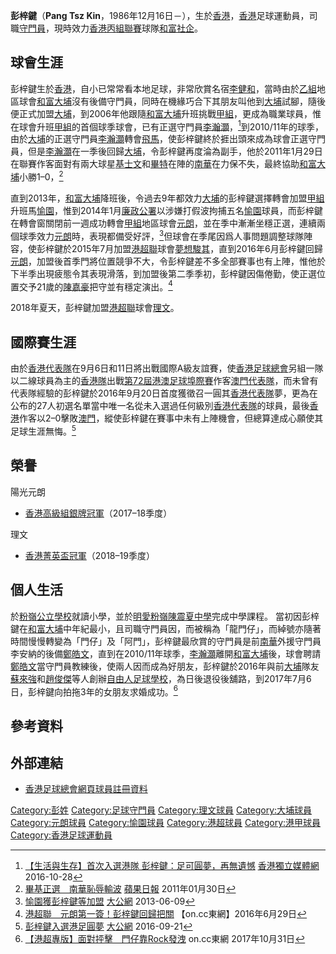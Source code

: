 {{Infobox football biography
| name            = 彭梓鍵 <br> Pang Tsz Kin
| image           = Pang Tsz Kin.jpg
| fullname        = 彭梓鍵
| nickname        = 門仔
| birth_date      = {{birth date and age|1986|12|16}}
| birth_place     = {{HKG-1959}}
| height          = {{height|m=1.78}}
| position        = [[守門員|守門員]]
| currentclub     = 
| clubnumber      = 
| youthyears1    = 
| youthclubs1    = 
| years1 = 2003–2013
| clubs1 = [[大埔足球會|和富大埔]]
| caps1  = 9
| goals1 = 0
| years2 = 2013–2014
| clubs2 = [[愉園體育會|愉園]]
| caps2  = 1
| goals2 = 0
| years3 = 2014–2015
| clubs3 = [[元朗足球會|元朗]]
| caps3  = 26
| goals3 = 0
| years4 = 2015–2016
| clubs4 = [[夢想駿其足球會|夢想駿其]]
| caps4  = 13
| goals4 = 0
| years5 = 2016–2018
| clubs5 = [[元朗足球會|陽光元朗]]
| caps5  = 28
| goals5 = 0
| years6 = 2018–2019
| clubs6 = [[理文足球會|理文]]
| caps6  = 8
| goals6 = 0
|years7 = 2020-
| clubs7 = [[和富社企|和富社企]]
| caps7  = 0
| nationalyears1 = 2016
| nationalteam1  = [[香港足球代表隊|香港]]
| nationalcaps1  = 0
| nationalgoals1 = 0
| pcupdate = 2019年5月19日
| ntupdate = 
}}

'''彭梓鍵'''（'''Pang Tsz Kin'''，1986年12月16日－），生於[[香港|香港]]，[[香港|香港]]足球運動員，司職[[守門員|守門員]]，現時效力[[香港丙組聯賽|香港丙組聯賽]]球隊[[和富社企|和富社企]]。

==球會生涯==
彭梓鍵生於[[香港|香港]]，自小已常常看本地足球，非常欣賞名宿[[李健和|李健和]]，當時由於[[香港乙組足球聯賽|乙組]]地區球會[[大埔足球會|和富大埔]]沒有後備守門員，同時在機緣巧合下其朋友叫他到[[大埔足球會|大埔]]試腳，隨後便正式加盟[[大埔足球會|大埔]]，到2006年他跟隨[[大埔足球會|和富大埔]]升班挑戰[[香港甲組足球聯賽|甲組]]，更成為職業球員，惟在球會升班[[香港甲組足球聯賽|甲組]]的首個球季球會，已有正選守門員[[李瀚灝|李瀚灝]]，<ref>[http://www.inmediahk.net/node/1045463 【生活與生存】首次入選港隊 彭梓鍵：足可圓夢，再無遺憾] {{Wayback|url=http://www.inmediahk.net/node/1045463 |date=20220306194005 }} [[香港獨立媒體網|香港獨立媒體網]] 2016-10-28</ref>到2010/11年的球季，由於[[大埔足球會|大埔]]的正選守門員[[李瀚灝|李瀚灝]]轉會[[香港飛馬足球會|飛馬]]，使彭梓鍵終於捱出頭來成為球會正選守門員，但是[[李瀚灝|李瀚灝]]在一季後回歸[[大埔足球會|大埔]]，令彭梓鍵再度淪為副手，他於2011年1月29日在聯賽作客面對有兩大球星[[馬特亞·凱日曼|基士文]]和[[尼基·巴特|畢特]]在陣的[[南華足球隊|南華]]在力保不失，最終協助[[大埔足球會|和富大埔]]小勝1–0，<ref>[http://hk.apple.nextmedia.com/sports/art/20110130/14924580 畢基正選　南華恥辱輸波] {{Wayback|url=http://hk.apple.nextmedia.com/sports/art/20110130/14924580 |date=20170818175159 }} [[蘋果日報|蘋果日報]] 2011年01月30日</ref>

直到2013年，[[大埔足球會|和富大埔]]降班後，令過去9年都效力[[大埔足球會|大埔]]的彭梓鍵選擇轉會加盟[[香港甲組足球聯賽|甲組]]升班馬[[愉園體育會|愉園]]，惟到2014年1月[[廉政公署|廉政公署]]以涉嫌打假波拘捕五名[[愉園體育會|愉園]]球員，而彭梓鍵在轉會窗關閉前一週成功轉會[[香港甲組足球聯賽|甲組]]地區球會[[元朗足球會|元朗]]，並在季中漸漸坐穩正選，連續兩個球季效力[[元朗足球會|元朗]]時，表現都備受好評，<ref>[http://news.takungpao.com.hk/paper/q/2013/0609/1679042.html 愉園獲彭梓鍵等加盟] {{Wayback|url=http://news.takungpao.com.hk/paper/q/2013/0609/1679042.html |date=20171107004920 }} [[大公網|大公網]] 2013-06-09</ref>但球會在季尾因爲人事問題調整球隊陣容，使彭梓鍵於2015年7月加盟[[港超聯|港超聯]]球會[[夢想駿其足球會|夢想駿其]]，直到2016年6月彭梓鍵回歸[[元朗足球會|元朗]]，加盟後首季門將位置競爭不大，令彭梓鍵差不多全部賽事也有上陣，惟他於下半季出現疲態令其表現滑落，到加盟後第二季季初，彭梓鍵因傷倦勤，使正選位置交予21歲的[[陳嘉豪|陳嘉豪]]把守並有穩定演出。<ref>[http://hk.on.cc/hk/bkn/cnt/sport/20160629/bkn-20160629153855618-0629_00882_001.html 港超聯　元朗第一簽！彭梓鍵回歸把關] {{Wayback|url=http://hk.on.cc/hk/bkn/cnt/sport/20160629/bkn-20160629153855618-0629_00882_001.html |date=20180622193106 }} 【on.cc東網】2016年6月29日</ref>

2018年夏天，彭梓鍵加盟[[港超聯|港超聯]]球會[[理文足球會|理文]]。

==國際賽生涯==
由於[[香港足球代表隊|香港代表隊]]在9月6日和11日將出戰國際A級友誼賽，使[[香港足球總會|香港足球總會]]另組一隊以二線球員為主的[[香港足球代表隊|香港隊]]出戰[[港澳足球埠際賽|第72屆港澳足球埠際賽]]作客[[澳門足球代表隊|澳門代表隊]]，而未曾有代表隊經驗的彭梓鍵於2016年9月20日首度獲徵召一圓其[[香港足球代表隊|香港代表隊]]夢，更為在公布的27人初選名單當中唯一名從未入選過任何級別[[香港足球代表隊|香港代表隊]]的球員，最後[[香港足球代表隊|香港]]作客以2–0擊敗[[澳門足球代表隊|澳門]]，縱使彭梓鍵在賽事中未有上陣機會，但總算達成心願使其足球生涯無悔。<ref>[http://www.takungpao.com.hk/sports/text/2016/0921/25564.html ﻿彭梓鍵入選港足圓夢] {{Wayback|url=http://www.takungpao.com.hk/sports/text/2016/0921/25564.html |date=20180622220304 }} [[大公網|大公網]] 2016-09-21</ref>

==榮譽==
;陽光元朗	
* [[2017–18年香港高級組銀牌|香港高級組銀牌冠軍]]（2017–18季度）
;理文
* [[2018–19年香港菁英盃|香港菁英盃冠軍]]（2018–19季度）

==個人生活==
於[[粉嶺公立學校|粉嶺公立學校]]就讀小學，並於[[明愛粉嶺陳震夏中學|明愛粉嶺陳震夏中學]]完成中學課程。
當初因彭梓鍵在[[大埔足球會|和富大埔]]中年紀最小，且司職守門員因，而被稱為「龍門仔」，而綽號亦隨著時間慢慢轉變為「門仔」及「阿門」，彭梓鍵最欣賞的守門員是前[[南華足球隊|南華]]外援守門員李安納的後備[[鄭皓文|鄭皓文]]，直到在2010/11年球季，[[李瀚灝|李瀚灝]]離開[[大埔足球會|和富大埔]]後，球會聘請[[鄭皓文|鄭皓文]]當守門員教練後，使兩人因而成為好朋友，彭梓鍵於2016年與前[[大埔足球會|大埔]]隊友[[蘇來強|蘇來強]]和[[趙俊傑|趙俊傑]]等人創辦[[自由人足球會|自由人足球學校]]，為日後退役後舖路，到2017年7月6日，彭梓鍵向拍拖3年的女朋友求婚成功。<ref>[http://hk.on.cc/hk/bkn/cnt/sport/20171031/bkn-20171031002411464-1031_00882_001.html 【港超專版】面對抨擊　門仔靠Rock發洩] {{Wayback|url=http://hk.on.cc/hk/bkn/cnt/sport/20171031/bkn-20171031002411464-1031_00882_001.html |date=20180714120338 }} on.cc東網 2017年10月31日</ref>

==參考資料==
{{reflist}}

==外部連結==
* [https://www.hkfa.com/ch/club/142/detail?player=4995 香港足球總會網頁球員註冊資料] {{Wayback|url=https://www.hkfa.com/ch/club/142/detail?player=4995 |date=20210507020432 }}

{{DEFAULTSORT:Pang Tsz Kin}} 
[[Category:彭姓|Category:彭姓]]
[[Category:足球守門員|Category:足球守門員]]
[[Category:理文球員|Category:理文球員]]
[[Category:大埔球員|Category:大埔球員]]
[[Category:元朗球員|Category:元朗球員]]
[[Category:愉園球員|Category:愉園球員]]
[[Category:港超球員|Category:港超球員]]
[[Category:港甲球員|Category:港甲球員]]
[[Category:香港足球運動員|Category:香港足球運動員]]
